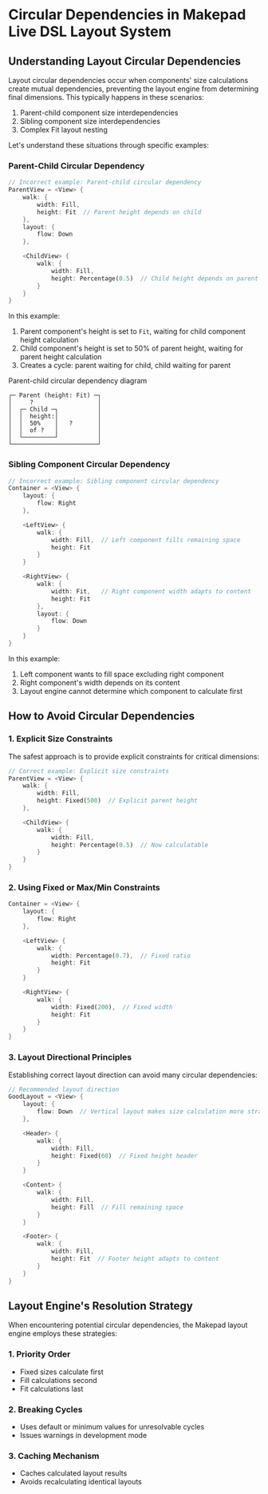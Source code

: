 # Circular Dependencies in Makepad Live DSL Layout System

## Understanding Layout Circular Dependencies

Layout circular dependencies occur when components' size calculations create mutual dependencies, preventing the layout engine from determining final dimensions. This typically happens in these scenarios:

1. Parent-child component size interdependencies
2. Sibling component size interdependencies
3. Complex Fit layout nesting

Let's understand these situations through specific examples:

### Parent-Child Circular Dependency

```rust
// Incorrect example: Parent-child circular dependency
ParentView = <View> {
    walk: {
        width: Fill,
        height: Fit  // Parent height depends on child
    },
    layout: {
        flow: Down
    },

    <ChildView> {
        walk: {
            width: Fill,
            height: Percentage(0.5)  // Child height depends on parent
        }
    }
}
```
In this example:

1. Parent component's height is set to `Fit`, waiting for child component height calculation
2. Child component's height is set to 50% of parent height, waiting for parent height calculation
3. Creates a cycle: parent waiting for child, child waiting for parent

Parent-child circular dependency diagram

```plaintext
┌─ Parent (height: Fit) ─┐
│     ?                  │
│  ┌─ Child ─┐           │
│  │  height:│           │
│  │  50%    │   ?       │
│  │  of ?   │           │
│  └─────────┘           │
└────────────────────────┘
```

### Sibling Component Circular Dependency

```rust
// Incorrect example: Sibling component circular dependency
Container = <View> {
    layout: {
        flow: Right
    },

    <LeftView> {
        walk: {
            width: Fill,  // Left component fills remaining space
            height: Fit
        }
    }

    <RightView> {
        walk: {
            width: Fit,   // Right component width adapts to content
            height: Fit
        },
        layout: {
            flow: Down
        }
    }
}

```
In this example:

1. Left component wants to fill space excluding right component
2. Right component's width depends on its content
3. Layout engine cannot determine which component to calculate first

## How to Avoid Circular Dependencies

### 1. Explicit Size Constraints

The safest approach is to provide explicit constraints for critical dimensions:

```rust
// Correct example: Explicit size constraints
ParentView = <View> {
    walk: {
        width: Fill,
        height: Fixed(500)  // Explicit parent height
    },

    <ChildView> {
        walk: {
            width: Fill,
            height: Percentage(0.5)  // Now calculatable
        }
    }
}
```

### 2. Using Fixed or Max/Min Constraints

```rust
Container = <View> {
    layout: {
        flow: Right
    },

    <LeftView> {
        walk: {
            width: Percentage(0.7),  // Fixed ratio
            height: Fit
        }
    }

    <RightView> {
        walk: {
            width: Fixed(200),  // Fixed width
            height: Fit
        }
    }
}
```

### 3. Layout Directional Principles

Establishing correct layout direction can avoid many circular dependencies:

```rust
// Recommended layout direction
GoodLayout = <View> {
    layout: {
        flow: Down  // Vertical layout makes size calculation more straightforward
    },

    <Header> {
        walk: {
            width: Fill,
            height: Fixed(60)  // Fixed height header
        }
    }

    <Content> {
        walk: {
            width: Fill,
            height: Fill  // Fill remaining space
        }
    }

    <Footer> {
        walk: {
            width: Fill,
            height: Fit  // Footer height adapts to content
        }
    }
}
```

## Layout Engine's Resolution Strategy

When encountering potential circular dependencies, the Makepad layout engine employs these strategies:

### 1. Priority Order

- Fixed sizes calculate first
- Fill calculations second
- Fit calculations last

### 2. Breaking Cycles

- Uses default or minimum values for unresolvable cycles
- Issues warnings in development mode

### 3. Caching Mechanism

- Caches calculated layout results
- Avoids recalculating identical layouts
